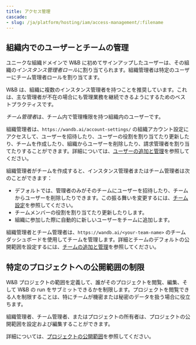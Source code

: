 ```yaml
---
title: アクセス管理
cascade:
- slug: /ja/platform/hosting/iam/access-management/:filename
---
```


## 組織内でのユーザーとチームの管理

ユニークな組織ドメインで W&B に初めてサインアップしたユーザーは、その組織の*インスタンス管理者ロール*に割り当てられます。組織管理者は特定のユーザーにチーム管理者ロールを割り当てます。

<Note>
W&B は、組織に複数のインスタンス管理者を持つことを推奨しています。これは、主な管理者が不在の場合にも管理業務を継続できるようにするためのベストプラクティスです。
</Note>

*チーム管理者*は、チーム内で管理権限を持つ組織内のユーザーです。

組織管理者は、`https://wandb.ai/account-settings/` の組織アカウント設定にアクセスして、ユーザーを招待したり、ユーザーの役割を割り当てたり更新したり、チームを作成したり、組織からユーザーを削除したり、請求管理者を割り当てたりすることができます。詳細については、[ユーザーの追加と管理](/ja/platform/hosting/iam/access-management/manage-organization/#add-and-manage-users)を参照してください。

組織管理者がチームを作成すると、インスタンス管理者またはチーム管理者は次のことができます：

- デフォルトでは、管理者のみがそのチームにユーザーを招待したり、チームからユーザーを削除したりできます。この振る舞いを変更するには、[チーム設定](/ja/platform/app/settings-page/teams/#privacy)を参照してください。
- チームメンバーの役割を割り当てたり更新したりします。
- 組織に参加した際に自動的に新しいユーザーをチームに追加します。

組織管理者とチーム管理者は、`https://wandb.ai/<your-team-name>` のチームダッシュボードを使用してチームを管理します。詳細とチームのデフォルトの公開範囲を設定するには、[チームの追加と管理](/ja/platform/hosting/iam/access-management/manage-organization/#add-and-manage-teams)を参照してください。

## 特定のプロジェクトへの公開範囲の制限

W&B プロジェクトの範囲を定義して、誰がそのプロジェクトを閲覧、編集、そして W&B の run をサブミットできるかを制限します。プロジェクトを閲覧できる人を制限することは、特にチームが機密または秘密のデータを扱う場合に役立ちます。

組織管理者、チーム管理者、またはプロジェクトの所有者は、プロジェクトの公開範囲を設定および編集することができます。

詳細については、[プロジェクトの公開範囲](/ja/platform/hosting/iam/access-management/restricted-projects/)を参照してください。